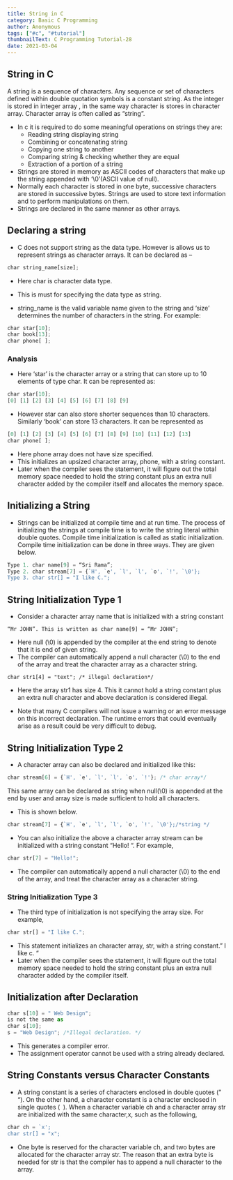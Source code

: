 ```yaml
---
title: String in C
category: Basic C Programming
author: Anonymous
tags: ["#c", "#tutorial"]
thumbnailText: C Programming Tutorial-28
date: 2021-03-04
---
```

## String in C
A string is a sequence of characters. Any sequence or set of characters defined within double quotation symbols is a constant string. As the integer is stored in integer array , in the same way character  is stores in character array. Character array is often called as “string”.

- In c it is required to do some meaningful operations on strings they are:
   - Reading string displaying string
   - Combining or concatenating string
   - Copying one string to another
   - Comparing string & checking whether they are equal
   - Extraction of a portion of a string
- Strings are stored in memory as ASCII codes of characters that make up the string appended with ‘\0’(ASCII value of null).
- Normally each character is stored in one byte, successive characters are stored in successive bytes. Strings are used to store text information and to perform manipulations on them.
- Strings are declared in the same manner as other arrays.
## Declaring a string
- C does not support string as the data type. However is allows us to represent strings as character arrays. It can be declared as –
~~~js
char string_name[size];
~~~
- Here char is character data type.
- This is must for specifying the data type as string.

- string_name is the valid variable name given to the string and ‘size’ determines the number of characters in the string. For example:
~~~js
char star[10];
char book[13];
char phone[ ];
~~~
### Analysis
- Here ‘star’ is the character array or a string that can store up to 10 elements of type char. It can be represented as:
~~~js
char star[10];
[0] [1] [2] [3] [4] [5] [6] [7] [8] [9]
~~~
- However star can also store shorter sequences than 10 characters. Similarly ‘book’ can store 13 characters. It can be represented as
~~~js
[0] [1] [2] [3] [4] [5] [6] [7] [8] [9] [10] [11] [12] [13]
char phone[ ];
~~~
- Here phone array does not have size specified.
- This initializes an upsized character array, phone, with a string constant.
- Later when the compiler sees the statement, it will figure out the total memory space needed to hold the string constant plus an extra null character added by the compiler itself and allocates the memory space.

## Initializing a String
- Strings can be initialized at compile time and at run time. The process of initializing the strings at compile time is to write the string literal within double quotes. Compile time initialization is called as static initialization. Compile time initialization can be done in three ways. They are given below.
~~~js
Type 1. char name[9] = “Sri Rama”;
Type 2. char stream[7] = {`H', `e', `l', `l', `o', `!', `\0'};
Type 3. char str[] = "I like C.";
~~~
## String Initialization Type 1
- Consider a character array name that is initialized with a string constant
~~~
“Mr JOHN”. This is written as char name[9] = “Mr JOHN”;
~~~
- Here null (\0) is appended by the compiler at the end string to denote that it is end of given string.
- The compiler can automatically append a null character (\0) to the end of the array and treat the character array as a character string.

~~~
char str1[4] = "text"; /* illegal declaration*/
~~~
- Here the array str1 has size 4. This it cannot hold a string constant plus an extra null character and above declaration is considered illegal.

- Note that many C compilers will not issue a warning or an error message on this incorrect declaration. The runtime errors that could eventually arise as a result could be very difficult to debug.

## String Initialization Type 2
- A character array can also be declared and initialized like this:
~~~js
char stream[6] = {`H', `e', `l', `l', `o', `!'}; /* char array*/
~~~
This same array can be declared as string when null(\0) is appended at the end by user and array size is made sufficient to hold all characters.
- This is shown below.

~~~js
char stream[7] = {`H', `e', `l', `l', `o', `!', `\0'};/*string */
~~~
- You can also initialize the above a character array stream can be initialized with a string constant “Hello! “. For example,
~~~js
char str[7] = "Hello!";
~~~
- The compiler can automatically append a null character (\0) to the end of the array, and treat the character array as a character string.

### String Initialization Type 3
- The third type of initialization is not specifying the array size. For example,
~~~js
char str[] = "I like C.";
~~~
- This statement initializes an character array, str, with a string constant.” I like c. “
- Later when the compiler sees the statement, it will figure out the total memory space needed to hold the string constant plus an extra null character added by the compiler itself.

## Initialization after Declaration
~~~js
char s[10] = " Web Design";
is not the same as
char s[10];
s = "Web Design"; /*Illegal declaration. */
~~~
- This generates a compiler error.
- The assignment operator cannot be used with a string already declared.

## String Constants versus Character Constants
- A string constant is a series of characters enclosed in double quotes (” “). On the other hand, a character constant is a character enclosed in single quotes (` `). When a character variable ch and a character array str are initialized with the same character,x, such as the following,
~~~js
char ch = `x';
char str[] = "x";
~~~
- One byte is reserved for the character variable ch, and two bytes are allocated for the character array str. The reason that an extra byte is needed for str is that the compiler has to append a null character to the array.
